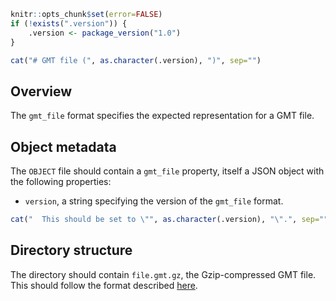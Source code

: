 ```r
knitr::opts_chunk$set(error=FALSE)
if (!exists(".version")) {
    .version <- package_version("1.0")
}
```

```r
cat("# GMT file (", as.character(.version), ")", sep="")
```

## Overview

The `gmt_file` format specifies the expected representation for a GMT file.

## Object metadata

The `OBJECT` file should contain a `gmt_file` property, itself a JSON object with the following properties:

- `version`, a string specifying the version of the `gmt_file` format.
```r
cat("  This should be set to \"", as.character(.version), "\".", sep="")
```

## Directory structure

The directory should contain `file.gmt.gz`, the Gzip-compressed GMT file.
This should follow the format described [here](https://software.broadinstitute.org/cancer/software/gsea/wiki/index.php/Data_formats#GMT:_Gene_Matrix_Transposed_file_format_.28.2A.gmt.29).
